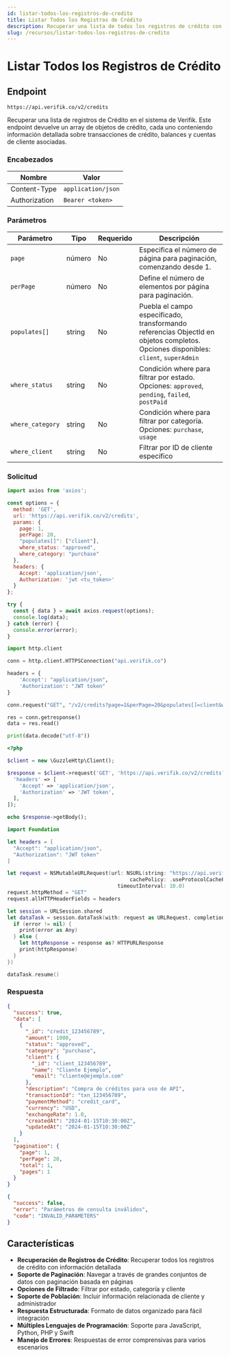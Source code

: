 ```yaml
---
id: listar-todos-los-registros-de-credito
title: Listar Todos los Registros de Crédito
description: Recuperar una lista de todos los registros de crédito con filtrado opcional y paginación
slug: /recursos/listar-todos-los-registros-de-credito
---
```



# Listar Todos los Registros de Crédito

## Endpoint

```
https://api.verifik.co/v2/credits
```

Recuperar una lista de registros de Crédito en el sistema de Verifik. Este endpoint devuelve un array de objetos de crédito, cada uno conteniendo información detallada sobre transacciones de crédito, balances y cuentas de cliente asociadas.

### Encabezados

| Nombre         | Valor              |
| -------------- | ------------------ |
| Content-Type   | `application/json` |
| Authorization  | `Bearer <token>`   |

### Parámetros

| Parámetro        | Tipo   | Requerido | Descripción                                                                                    |
| ---------------- | ------ | --------- | ---------------------------------------------------------------------------------------------- |
| `page`           | número | No        | Especifica el número de página para paginación, comenzando desde 1.                            |
| `perPage`        | número | No        | Define el número de elementos por página para paginación.                                      |
| `populates[]`    | string | No        | Puebla el campo especificado, transformando referencias ObjectId en objetos completos. Opciones disponibles: `client`, `superAdmin` |
| `where_status`   | string | No        | Condición where para filtrar por estado. Opciones: `approved`, `pending`, `failed`, `postPaid` |
| `where_category` | string | No        | Condición where para filtrar por categoría. Opciones: `purchase`, `usage` |
| `where_client`   | string | No        | Filtrar por ID de cliente específico |

### Solicitud

<Tabs>
  <TabItem value="javascript" label="JavaScript">

```javascript
import axios from 'axios';

const options = {
  method: 'GET',
  url: 'https://api.verifik.co/v2/credits',
  params: {
    page: 1,
    perPage: 20,
    "populates[]": ["client"],
    where_status: "approved",
    where_category: "purchase"
  },
  headers: {
    Accept: 'application/json',
    Authorization: 'jwt <tu_token>'
  }
};

try {
  const { data } = await axios.request(options);
  console.log(data);
} catch (error) {
  console.error(error);
}
```

  </TabItem>
  <TabItem value="python" label="Python">

```python
import http.client

conn = http.client.HTTPSConnection("api.verifik.co")

headers = {
    'Accept': "application/json",
    'Authorization': "JWT token"
}

conn.request("GET", "/v2/credits?page=1&perPage=20&populates[]=client&where_status=approved&where_category=purchase", headers=headers)

res = conn.getresponse()
data = res.read()

print(data.decode("utf-8"))
```

  </TabItem>
  <TabItem value="php" label="PHP">

```php
<?php

$client = new \GuzzleHttp\Client();

$response = $client->request('GET', 'https://api.verifik.co/v2/credits?page=1&perPage=20&populates[]=client&where_status=approved&where_category=purchase', [
  'headers' => [
    'Accept' => 'application/json',
    'Authorization' => 'JWT token',
  ],
]);

echo $response->getBody();
```

  </TabItem>
  <TabItem value="swift" label="Swift">

```swift
import Foundation

let headers = [
  "Accept": "application/json",
  "Authorization": "JWT token"
]

let request = NSMutableURLRequest(url: NSURL(string: "https://api.verifik.co/v2/credits?page=1&perPage=20&populates[]=client&where_status=approved&where_category=purchase")! as URL,
                                        cachePolicy: .useProtocolCachePolicy,
                                    timeoutInterval: 10.0)
request.httpMethod = "GET"
request.allHTTPHeaderFields = headers

let session = URLSession.shared
let dataTask = session.dataTask(with: request as URLRequest, completionHandler: { (data, response, error) -> Void in
  if (error != nil) {
    print(error as Any)
  } else {
    let httpResponse = response as? HTTPURLResponse
    print(httpResponse)
  }
})

dataTask.resume()
```

  </TabItem>
</Tabs>

### Respuesta

<Tabs>
  <TabItem value="200" label="200">

```json
{
  "success": true,
  "data": [
    {
      "_id": "credit_123456789",
      "amount": 1000,
      "status": "approved",
      "category": "purchase",
      "client": {
        "_id": "client_123456789",
        "name": "Cliente Ejemplo",
        "email": "cliente@ejemplo.com"
      },
      "description": "Compra de créditos para uso de API",
      "transactionId": "txn_123456789",
      "paymentMethod": "credit_card",
      "currency": "USD",
      "exchangeRate": 1.0,
      "createdAt": "2024-01-15T10:30:00Z",
      "updatedAt": "2024-01-15T10:30:00Z"
    }
  ],
  "pagination": {
    "page": 1,
    "perPage": 20,
    "total": 1,
    "pages": 1
  }
}
```

  </TabItem>
  <TabItem value="400" label="400">

```json
{
  "success": false,
  "error": "Parámetros de consulta inválidos",
  "code": "INVALID_PARAMETERS"
}
```

  </TabItem>
</Tabs>

## Características

-   **Recuperación de Registros de Crédito**: Recuperar todos los registros de crédito con información detallada
-   **Soporte de Paginación**: Navegar a través de grandes conjuntos de datos con paginación basada en páginas
-   **Opciones de Filtrado**: Filtrar por estado, categoría y cliente
-   **Soporte de Población**: Incluir información relacionada de cliente y administrador
-   **Respuesta Estructurada**: Formato de datos organizado para fácil integración
-   **Múltiples Lenguajes de Programación**: Soporte para JavaScript, Python, PHP y Swift
-   **Manejo de Errores**: Respuestas de error comprensivas para varios escenarios
